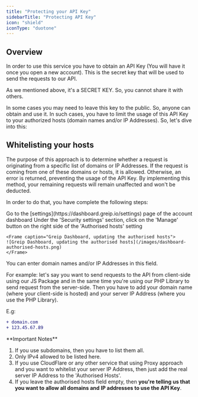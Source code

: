 ```yaml
---
title: "Protecting your API Key"
sidebarTitle: "Protecting API Key"
icon: "shield"
iconType: "duotone"
---
```


## Overview

In order to use this service you have to obtain an API Key (You will have it once you open a new account). This is the secret key that will be used to send the requests to our API.

As we mentioned above, it's a SECRET KEY. So, you cannot share it with others.

In some cases you may need to leave this key to the public. So, anyone can obtain and use it. In such cases, you have to limit the usage of this API Key to your authorized hosts (domain names and/or IP Addresses). So, let's dive into this:

## Whitelisting your hosts

The purpose of this approach is to determine whether a request is originating from a specific list of domains or IP Addresses. If the request is coming from one of these domains or hosts, it is allowed. Otherwise, an error is returned, preventing the usage of the API Key. By implementing this method, your remaining requests will remain unaffected and won't be deducted.

In order to do that, you have complete the following steps:

<Steps>
  <Step title="First Step">
    Go to the [settings](https://dashboard.greip.io/settings) page of the account dashboard
  </Step>
  <Step title="Second Step">
    Under the 'Security settings' section, click on the 'Manage' button on the right side of the 'Authorised hosts' setting

    <Frame caption="Greip Dashboard, updating the authorised hosts">
    ![Greip Dashboard, updating the authorised hosts](/images/dashboard-authorised-hosts.png)
    </Frame>

  </Step>
</Steps>

<Note>
You can enter domain names and/or IP Addresses in this field.

For example: let's say you want to send requests to the API from client-side using our JS Package and in the same time you're using our PHP Library to send request from the server-side. Then you have to add your domain name (where your client-side is hosted) and your server IP Address (where you use the PHP Library).

E.g:

```diff
+ domain.com
+ 123.45.67.89
```

</Note>

<Warning>
**Important Notes**

1. If you use subdomains, then you have to list them all.
2. Only IPv4 allowed to be listed here.
3. If you use CloudFlare or any other service that using Proxy approach and you want to whitelist your server IP Address, then just add the real server IP Address to the 'Authorised Hosts'.
4. If you leave the authorised hosts field empty, then **you're telling us that you want to allow all domains and IP addresses to use the API Key**.

</Warning>
